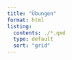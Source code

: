```yaml
---
title: "Übungen"
format: html
listing: 
  contents: ./*.qmd
  type: default
  sort: "grid"
---
```



